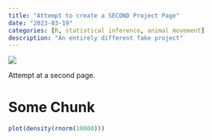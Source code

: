 ```yaml
---
title: "Attempt to create a SECOND Project Page"
date: "2023-03-19"
categories: [R, statistical inference, animal movement]
description: "An entirely different fake project"
---
```


![](feature.jpg){fig-alt="marten taking the bait"}

Attempt at a second page.

# Some Chunk

```r

plot(density(rnorm(10000)))
```
